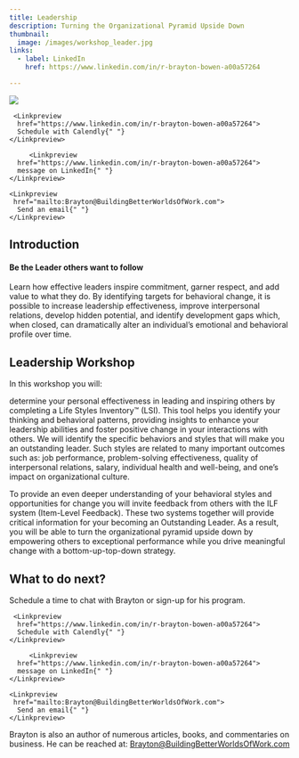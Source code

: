 ```yaml
---
title: Leadership
description: Turning the Organizational Pyramid Upside Down
thumbnail:
  image: /images/workshop_leader.jpg
links:
  - label: LinkedIn
    href: https://www.linkedin.com/in/r-brayton-bowen-a00a57264

---
```



<div className="flex max-w-[800px] flex-col gap-4 ">
  <img
   src="/images/workshop_leader.jpg"
    className="w-full rounded-xl border shadow-2xl"
  />
  <div className="flex w-full flex-col gap-2 my-8 sm:flex-row">

     <Linkpreview 
      href="https://www.linkedin.com/in/r-brayton-bowen-a00a57264">
      Schedule with Calendly{" "}
    </Linkpreview>

         <Linkpreview 
      href="https://www.linkedin.com/in/r-brayton-bowen-a00a57264">
      message on LinkedIn{" "}
    </Linkpreview>

    <Linkpreview 
     href="mailto:Brayton@BuildingBetterWorldsOfWork.com">
      Send an email{" "}
    </Linkpreview>

  </div>
</div>


## Introduction

#### Be the Leader others want to follow

Learn how effective leaders inspire commitment, garner respect, and add value to what they do. By identifying targets for behavioral change, it is possible to increase leadership effectiveness, improve interpersonal relations, develop hidden potential, and identify development gaps which, when closed, can dramatically alter an individual’s emotional and behavioral profile over time.




## Leadership Workshop
In this workshop you will:

<Steps>

  <Step>
   determine your personal effectiveness in leading and inspiring others by completing a Life Styles Inventory™ (LSI). 
  </Step>
This tool helps you identify your thinking and behavioral patterns, providing insights to enhance your leadership abilities and foster positive change in your interactions with others.

  <Step>
  We will identify the specific behaviors and styles that will make you an outstanding leader.
  </Step>
  Such styles are related to many important outcomes such as: job performance, problem-solving effectiveness, quality of interpersonal relations, salary, individual health and well-being, and one’s impact on organizational culture.





</Steps>


To provide an even deeper understanding of your behavioral styles and opportunities for change you will invite feedback from others with the ILF system (Item-Level Feedback). These two systems together will provide critical information for your becoming an Outstanding Leader. As a result, you will be able to turn the organizational pyramid upside down by empowering others to exceptional performance while you drive meaningful change with a bottom-up-top-down strategy.








## What to do next?


Schedule a time to chat with Brayton or sign-up for his program.

<div className="flex max-w-[800px] flex-col gap-4">

  <div className="flex w-full flex-col gap-2 my-8 sm:flex-row">

     <Linkpreview
      href="https://www.linkedin.com/in/r-brayton-bowen-a00a57264">
      Schedule with Calendly{" "}
    </Linkpreview>

         <Linkpreview
      href="https://www.linkedin.com/in/r-brayton-bowen-a00a57264">
      message on LinkedIn{" "}
    </Linkpreview>

    <Linkpreview
     href="mailto:Brayton@BuildingBetterWorldsOfWork.com">
      Send an email{" "}
    </Linkpreview>

  </div>
</div>

<CognitoFormEmbed src = "https://www.cognitoforms.com/f/IehzsXNmx0ekLsE6scWo-Q/1" />

Brayton is also an author of numerous articles, books, and commentaries on business. He can be reached at: Brayton@BuildingBetterWorldsOfWork.com
